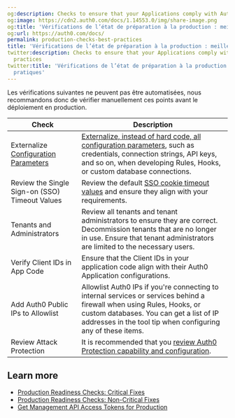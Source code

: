 ```yaml
---
og:description: Checks to ensure that your Applications comply with Auth0 best practices
og:image: https://cdn2.auth0.com/docs/1.14553.0/img/share-image.png
og:title: 'Vérifications de l’état de préparation à la production : meilleures pratiques'
og:url: https://auth0.com/docs/
permalink: production-checks-best-practices
title: 'Vérifications de l’état de préparation à la production : meilleures pratiques'
twitter:description: Checks to ensure that your Applications comply with Auth0 best
  practices
twitter:title: 'Vérifications de l’état de préparation à la production : meilleures
  pratiques'
---
```


Les vérifications suivantes ne peuvent pas être automatisées, nous recommandons donc de vérifier manuellement ces points avant le déploiement en production.

<table class="table"><thead>
<tr>
<th>Check</th>
<th>Description</th>
</tr>
</thead>
<tbody>
<tr>
<td>Externalize <a href="/docs/authenticate/database-connections/custom-db">Configuration Parameters</a></td>
<td><a href="https://manage.auth0.com/#/connections/database">Externalize, instead of hard code, all configuration parameters</a>, such as credentials, connection strings, API keys, and so on, when developing Rules, Hooks, or custom database connections.</td>
</tr>
<tr>
<td>Review the <Tooltip tip="Service that, after a user logs into one applicaton, automatically logs that user in to other applications." cta="View Glossary" href="/docs/glossary?term=Single+Sign-on+%28SSO%29">Single Sign-on (SSO)</Tooltip> Timeout Values</td>
<td>Review the default <a href="https://manage.auth0.com/#/account/advanced">SSO cookie timeout values</a> and ensure they align with your requirements.</td>
</tr>
<tr>
<td>Tenants and Administrators</td>
<td>Review all tenants and tenant administrators to ensure they are correct. Decommission tenants that are no longer in use. Ensure that tenant administrators are limited to the necessary users.</td>
</tr>
<tr>
<td>Verify Client IDs in App Code</td>
<td>Ensure that the Client IDs in your application code align with their Auth0 Application configurations.</td>
</tr>
<tr>
<td>Add Auth0 Public IPs to Allowlist</td>
<td>Allowlist Auth0 IPs if you're connecting to internal services or services behind a firewall when using Rules, Hooks, or custom databases. You can get a list of IP addresses in the tool tip when configuring any of these items.</td>
</tr>
<tr>
<td>Review Attack Protection</td>
<td>It is recommended that you <a href="/docs/secure/attack-protection">review Auth0 Protection capability and configuration</a>.</td>
</tr>
</tbody>
</table>

## Learn more

* [Production Readiness Checks: Critical Fixes](/docs/deploy-monitor/pre-deployment-checks/production-check-required-fixes)
* [Production Readiness Checks: Non-Critical Fixes](/docs/deploy-monitor/pre-deployment-checks/production-check-recommended-fixes)
* [Get Management API Access Tokens for Production](/docs/secure/tokens/access-tokens/management-api-access-tokens/get-management-api-access-tokens-for-production)